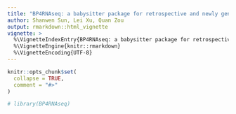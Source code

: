 ```yaml
---
title: "BP4RNAseq: a babysitter package for retrospective and newly generated RNA-seq data analyses using both alignment-based and alignment-free quantification methods"
author: Shanwen Sun, Lei Xu, Quan Zou
output: rmarkdown::html_vignette
vignette: >
  %\VignetteIndexEntry{BP4RNAseq: a babysitter package for retrospective and newly generated RNA-seq data analyses using both alignment-based and alignment-free quantification methods}
  %\VignetteEngine{knitr::rmarkdown}
  %\VignetteEncoding{UTF-8}
---
```


```r
knitr::opts_chunk$set(
  collapse = TRUE,
  comment = "#>"
)
```

```r
# library(BP4RNAseq)
```
